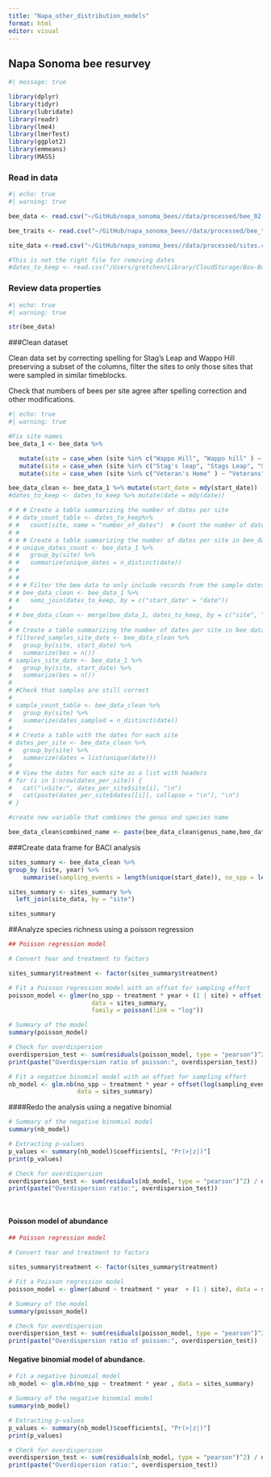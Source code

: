 ```yaml
---
title: "Napa_other_distribution_models"
format: html
editor: visual
---
```


## Napa Sonoma bee resurvey

```r

#| message: true

library(dplyr)
library(tidyr)
library(lubridate)
library(readr)
library(lme4)
library(lmerTest)  
library(ggplot2)
library(emmeans)
library(MASS)


```

### Read in data

```r
#| echo: true
#| warning: true

bee_data <- read.csv("~/GitHub/napa_sonoma_bees//data/processed/bee_02-18_data.csv") 

bee_traits <- read.csv("~/GitHub/napa_sonoma_bees//data/processed/bee_traits.csv", header = T)

site_data <-read.csv("~/GitHub/napa_sonoma_bees//data/processed/sites.csv", header = T)

#This is not the right file for removing dates
#dates_to_keep <- read.csv("/Users/gretchen/Library/CloudStorage/Box-Box/1. Lab research/napabees/2024_update/data/raw/sample_dates_tokeep_02-18.csv", header = T) 

```

### Review data properties

```r
#| echo: true
#| warning: true

str(bee_data)

```

###Clean dataset

Clean data set by correcting spelling for Stag's Leap and Wappo Hill preserving a subset of the columns, filter the sites to only those sites that were sampled in similar timeblocks.

Check that numbers of bees per site agree after spelling correction and other modifications.

```r

#| echo: true
#| warning: true

#Fix site names
bee_data_1 <- bee_data %>%

   mutate(site = case_when (site %in% c("Wappo Hill", "Wappo hill" ) ~ "Wappo", TRUE ~ site)) %>%
   mutate(site = case_when (site %in% c("Stag's leap", "Stags Leap", "Stag's Leap" ) ~ "Stags", TRUE ~ site)) %>%
   mutate(site = case_when (site %in% c("Veteran's Home" ) ~ "Veterans", TRUE ~ site))

bee_data_clean <- bee_data_1 %>% mutate(start_date = mdy(start_date))
#dates_to_keep <- dates_to_keep %>% mutate(date = mdy(date))

# # # Create a table summarizing the number of dates per site
# # date_count_table <- dates_to_keep%>%
# #   count(site, name = "number_of_dates")  # Count the number of dates for each site
# # 
# # # Create a table summarizing the number of dates per site in bee_data_1
# # unique_dates_count <- bee_data_1 %>%
# #   group_by(site) %>%
# #   summarize(unique_dates = n_distinct(date))
# # 
# # 
# # # Filter the bee data to only include records from the sample dates
# # bee_data_clean <- bee_data_1 %>%
# #   semi_join(dates_to_keep, by = c("start_date" = "date"))
# 
# # bee_data_clean <- merge(bee_data_1, dates_to_keep, by = c("site", "start_date" = "date"))
# 
# # Create a table summarizing the number of dates per site in bee data clean
# filtered_samples_site_date <- bee_data_clean %>%
#   group_by(site, start_date) %>%
#   summarize(bes = n())
# samples_site_date <- bee_data_1 %>%
#   group_by(site, start_date) %>%
#   summarize(bes = n())
# 
# #Check that samples are still correct
# 
# sample_count_table <- bee_data_clean %>%
#   group_by(site) %>%
#   summarize(dates_sampled = n_distinct(date))
# 
# # Create a table with the dates for each site
# dates_per_site <- bee_data_clean %>%
#   group_by(site) %>%
#   summarize(dates = list(unique(date)))
# 
# # View the dates for each site as a list with headers
# for (i in 1:nrow(dates_per_site)) {
#   cat("\nSite:", dates_per_site$site[i], "\n")
#   cat(paste(dates_per_site$dates[[i]], collapse = "\n"), "\n")
# }

#create new variable that combines the genus and species name

bee_data_clean$combined_name <- paste(bee_data_clean$genus_name,bee_data_clean$species, sep=" ")


```

###Create data frame for BACI analysis

```r
sites_summary <- bee_data_clean %>%
group_by (site, year) %>%
    summarise(sampling_events = length(unique(start_date)), no_spp = length(unique(combined_name)), abund = sum(number))

sites_summary <- sites_summary %>%
  left_join(site_data, by = "site")

sites_summary


```

##Analyze species richness using a poisson regression

```r
## Poisson regression model

# Convert Year and treatment to factors

sites_summary$treatment <- factor(sites_summary$treatment)

# Fit a Poisson regression model with an offset for sampling effort
poisson_model <- glmer(no_spp ~ treatment * year + (1 | site) + offset(log(sampling_events)), 
                       data = sites_summary, 
                       family = poisson(link = "log"))

# Summary of the model
summary(poisson_model)

# Check for overdispersion
overdispersion_test <- sum(residuals(poisson_model, type = "pearson")^2) / df.residual(poisson_model)
print(paste("Overdispersion ratio of poisson:", overdispersion_test))

# Fit a negative binomial model with an offset for sampling effort
nb_model <- glm.nb(no_spp ~ treatment * year + offset(log(sampling_events)), 
                   data = sites_summary)


```

####Redo the analysis using a negative binomial

```r

# Summary of the negative binomial model
summary(nb_model)

# Extracting p-values
p_values <- summary(nb_model)$coefficients[, "Pr(>|z|)"]
print(p_values)

# Check for overdispersion
overdispersion_test <- sum(residuals(nb_model, type = "pearson")^2) / df.residual(nb_model)
print(paste("Overdispersion ratio:", overdispersion_test))




```

#### Poisson model of abundance

```r


## Poisson regression model

# Convert Year and treatment to factors

sites_summary$treatment <- factor(sites_summary$treatment)

# Fit a Poisson regression model
poisson_model <- glmer(abund ~ treatment * year  + (1 | site), data = sites_summary, family = poisson(link ="log"))

# Summary of the model
summary(poisson_model)

# Check for overdispersion
overdispersion_test <- sum(residuals(poisson_model, type = "pearson")^2) / df.residual(poisson_model)
print(paste("Overdispersion ratio of poisson:", overdispersion_test))


```

#### Negative binomial model of abundance.

```r
# Fit a negative binomial model
nb_model <- glm.nb(no_spp ~ treatment * year , data = sites_summary)

# Summary of the negative binomial model
summary(nb_model)

# Extracting p-values
p_values <- summary(nb_model)$coefficients[, "Pr(>|z|)"]
print(p_values)

# Check for overdispersion
overdispersion_test <- sum(residuals(nb_model, type = "pearson")^2) / df.residual(nb_model)
print(paste("Overdispersion ratio:", overdispersion_test))
```
